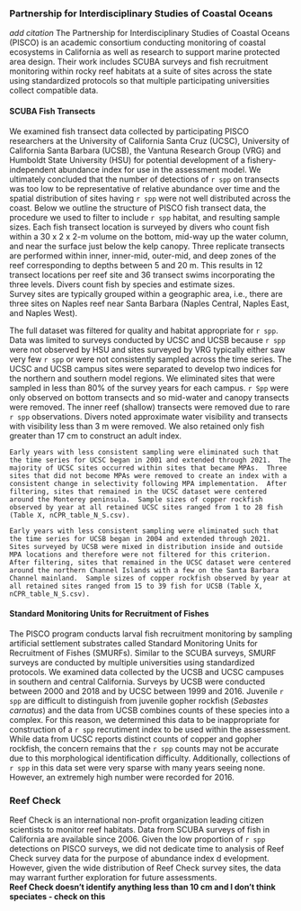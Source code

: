 ### Partnership for Interdisciplinary Studies of Coastal Oceans
*add citation*
The Partnership for Interdisciplinary Studies of Coastal Oceans (PISCO) is an 
academic consortium conducting monitoring of coastal ecosystems in California as 
well as research to support marine protected area design.  Their work includes SCUBA 
surveys and fish recruitment monitoring within rocky reef habitats at a suite of sites 
across the state using standardized protocols so that multiple participating universities 
collect compatible data. 

#### SCUBA Fish Transects
We examined fish transect data collected by participating PISCO researchers at 
the University of California Santa Cruz (UCSC), University of California Santa Barbara 
(UCSB), the Vantuna Research Group (VRG) and Humboldt State University (HSU) for potential 
development of a fishery-independent abundance index for use in the assessment model.  We 
ultimately concluded that the number of detections of `r spp` on transects was too low to 
be representative of relative abundance over time and the spatial distribution of sites
 having `r spp` were not well distributed across the coast.  Below we outline the structure 
of PISCO fish transect data, the procedure we used to filter to include `r spp` habitat,
and resulting sample sizes. Each fish transect location is surveyed by divers who count 
fish within a 30 x 2 x 2-m volume on the bottom, mid-way up the water column, and near 
the surface just below the kelp canopy.  Three replicate transects are performed within
inner, inner-mid, outer-mid, and deep zones of the reef corresponding to depths between 
5 and 20 m.  This results in 12 transect locations per reef site and 36 transect swims 
incorporating the three levels.  Divers count fish by species and estimate sizes.  
Survey sites are typically grouped within a geographic area, i.e., there are three 
sites on Naples reef near Santa Barbara (Naples Central, Naples East, and Naples West).  

The full dataset was filtered for quality and habitat appropriate for `r spp`. 
Data was limited to surveys conducted by UCSC and UCSB because `r spp` were not 
observed by HSU and sites surveyed by VRG typically either saw very few `r spp` 
or were not consistently sampled across the time series.  The UCSC and UCSB campus 
sites were separated to develop two indices for the northern and southern model regions.
We eliminated sites that were sampled in less than 80% of the survey years for each campus.  `r Spp` were only observed on bottom transects and so mid-water and canopy transects were removed.  The inner reef (shallow) transects were removed due to rare `r spp` observations.  Divers noted approximate water visibility and transects with visibility less than 3 m were removed.  We also retained only fish greater than 17 cm to construct an adult index.  

```asis

Early years with less consistent sampling were eliminated such that the time series for UCSC began in 2001 and extended through 2021.  The majority of UCSC sites occurred within sites that became MPAs.  Three sites that did not become MPAs were removed to create an index with a consistent change in selectivity following MPA implementation.  After filtering, sites that remained in the UCSC dataset were centered around the Monterey peninsula.  Sample sizes of copper rockfish observed by year at all retained UCSC sites ranged from 1 to 28 fish (Table X, nCPR_table_N_S.csv).

```

```asis

Early years with less consistent sampling were eliminated such that the time series for UCSB began in 2004 and extended through 2021.  Sites surveyed by UCSB were mixed in distribution inside and outside MPA locations and therefore were not filtered for this criterion.  After filtering, sites that remained in the UCSC dataset were centered around the northern Channel Islands with a few on the Santa Barbara Channel mainland.  Sample sizes of copper rockfish observed by year at all retained sites ranged from 15 to 39 fish for UCSB (Table X, nCPR_table_N_S.csv).  

```

#### Standard Monitoring Units for Recruitment of Fishes

The PISCO program conducts larval fish recruitment monitoring by sampling 
artificial settlement substrates called Standard Monitoring Units for Recruitment
 of Fishes (SMURFs).  Similar to the SCUBA surveys, SMURF surveys are conducted by 
 multiple universities using standardized protocols.  We examined data collected by 
 the UCSB and UCSC campuses in southern and central California.  Surveys by UCSB were 
 conducted between 2000 and 2018 and by UCSC between 1999 and 2016.  Juvenile `r spp` 
 are difficult to distinguish from juvenile gopher rockfish (*Sebastes carnatus*) and the 
 data from UCSB combines counts of these species into a complex.  For this reason, 
 we determined this data to be inappropriate for construction of a `r spp` recrutiment 
 index to be used within the assessment.  While data from UCSC reports distinct counts 
 of copper and gopher rockfish, the concern remains that the `r spp` counts may not be 
 accurate due to this morphological identification difficulty.  Additionally, collections 
 of `r spp` in this data set were very sparse with many years seeing none.  However, 
 an extremely high number were recorded for 2016.  

### Reef Check

Reef Check is an international non-profit organization leading citizen scientists 
to monitor reef habitats.  Data from SCUBA surveys of fish in California are available 
since 2006.  Given the low proportion of `r spp` detections on PISCO surveys, we did not 
dedicate time to analysis of Reef Check survey data for the purpose of abundance index d
evelopment.  However, given the wide distribution of Reef Check survey sites, the data 
may warrant further exploration for future assessments.  
**Reef Check doesn't identify anything less than 10 cm and I don't think speciates - check on this**